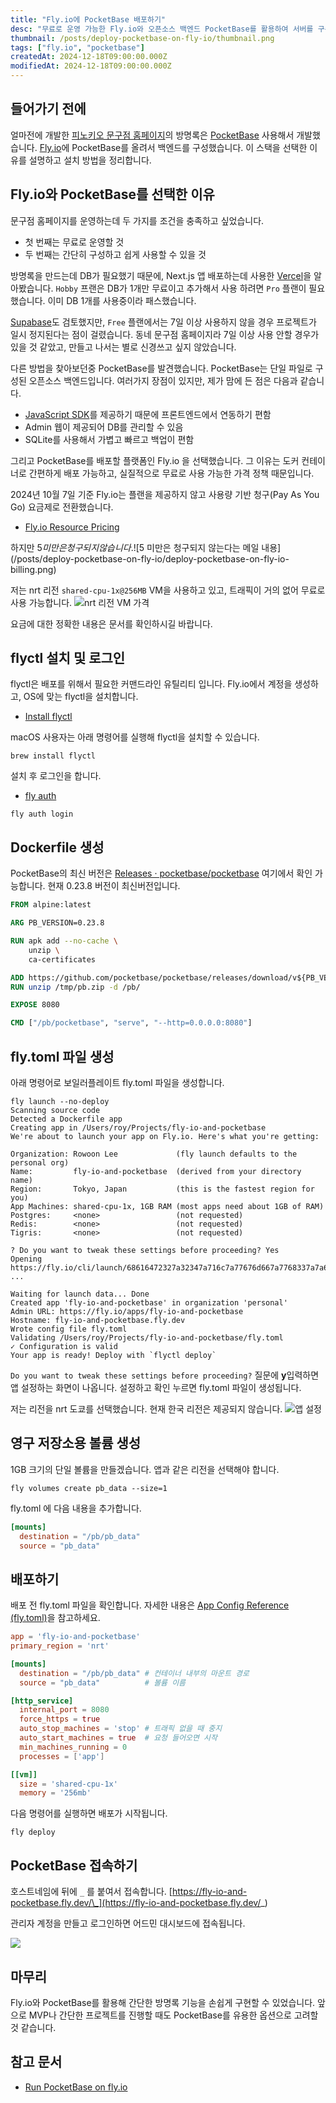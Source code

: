 ```yaml
---
title: "Fly.io에 PocketBase 배포하기"
desc: "무료로 운영 가능한 Fly.io와 오픈소스 백엔드 PocketBase를 활용하여 서버를 구축하고 배포하는 방법을 설명합니다."
thumbnail: /posts/deploy-pocketbase-on-fly-io/thumbnail.png
tags: ["fly.io", "pocketbase"]
createdAt: 2024-12-18T09:00:00.000Z
modifiedAt: 2024-12-18T09:00:00.000Z
---
```


## 들어가기 전에

얼마전에 개발한 [피노키오 문구점 홈페이지](https://pinocchio-store.vercel.app/)의 방명록은 [PocketBase](https://pocketbase.io/) 사용해서 개발했습니다. [Fly.io](Fly.io)에 PocketBase를 올려서 백엔드를 구성했습니다. 이 스택을 선택한 이유를 설명하고 설치 방법을 정리합니다.

## Fly.io와 PocketBase를 선택한 이유

문구점 홈페이지를 운영하는데 두 가지를 조건을 충족하고 싶었습니다.

- 첫 번째는 무료로 운영할 것
- 두 번째는 간단히 구성하고 쉽게 사용할 수 있을 것

방명록을 만드는데 DB가 필요했기 때문에, Next.js 앱 배포하는데 사용한 [Vercel](https://vercel.com/)을 알아봤습니다. `Hobby` 프랜은 DB가 1개만 무료이고 추가해서 사용 하려면 `Pro` 플랜이 필요했습니다. 이미 DB 1개를 사용중이라 패스했습니다.

[Supabase](https://supabase.com/)도 검토했지만, `Free` 플랜에서는 7일 이상 사용하지 않을 경우 프로젝트가 일시 정지된다는 점이 걸렸습니다. 동네 문구점 홈페이지라 7일 이상 사용 안할 경우가 있을 것 같았고, 만들고 나서는 별로 신경쓰고 싶지 않았습니다.

다른 방법을 찾아보던중 PocketBase를 발견했습니다. PocketBase는 단일 파일로 구성된 오픈소스 백엔드입니다. 여러가지 장점이 있지만, 제가 맘에 든 점은 다음과 같습니다.

- [JavaScript SDK](https://github.com/pocketbase/js-sdk)를 제공하기 때문에 프론트엔드에서 연동하기 편함
- Admin 웹이 제공되어 DB를 관리할 수 있음
- SQLite를 사용해서 가볍고 빠르고 백업이 편함

그리고 PocketBase를 배포할 플랫폼인 Fly.io 을 선택했습니다. 그 이유는 도커 컨테이너로 간편하게 배포 가능하고, 실질적으로 무료로 사용 가능한 가격 정책 때문입니다.

2024년 10월 7일 기준 Fly.io는 플랜을 제공하지 않고 사용량 기반 청구(Pay As You Go) 요금제로 전환했습니다.

- [Fly.io Resource Pricing](https://fly.io/docs/about/pricing/#discontinued-plans)

하지만 $5 미만은 청구되지 않습니다.
![$5 미만은 청구되지 않는다는 메일 내용](/posts/deploy-pocketbase-on-fly-io/deploy-pocketbase-on-fly-io-billing.png)

저는 nrt 리전 `shared-cpu-1x@256MB` VM을 사용하고 있고, 트래픽이 거의 없어 무료로 사용 가능합니다.
![nrt 리전 VM 가격](/posts/deploy-pocketbase-on-fly-io/deploy-pocketbase-on-fly-io-nrt-region.png)

<Callout type="warn">
  요금에 대한 정확한 내용은 문서를 확인하시길 바랍니다.
</Callout>

## flyctl 설치 및 로그인

flyctl은 배포를 위해서 필요한 커맨드라인 유틸리티 입니다. Fly.io에서 계정을 생성하고, OS에 맞는 flyctl을 설치합니다.

- [Install flyctl](https://fly.io/docs/flyctl/install/)

macOS 사용자는 아래 명령어를 실행해 flyctl을 설치할 수 있습니다.

```shell
brew install flyctl
```

설치 후 로그인을 합니다.

- [fly auth](https://fly.io/docs/flyctl/auth/)

```shell
fly auth login
```

## Dockerfile 생성

PocketBase의 최신 버전은 [Releases · pocketbase/pocketbase](https://github.com/pocketbase/pocketbase/releases) 여기에서 확인 가능합니다.
현재 0.23.8 버전이 최신버전입니다.

```dockerfile
FROM alpine:latest

ARG PB_VERSION=0.23.8

RUN apk add --no-cache \
    unzip \
    ca-certificates

ADD https://github.com/pocketbase/pocketbase/releases/download/v${PB_VERSION}/pocketbase_${PB_VERSION}_linux_amd64.zip /tmp/pb.zip
RUN unzip /tmp/pb.zip -d /pb/

EXPOSE 8080

CMD ["/pb/pocketbase", "serve", "--http=0.0.0.0:8080"]
```

## fly.toml 파일 생성

아래 명령어로 보일러플레이트 fly.toml 파일을 생성합니다.

```shell {1}
fly launch --no-deploy
Scanning source code
Detected a Dockerfile app
Creating app in /Users/roy/Projects/fly-io-and-pocketbase
We're about to launch your app on Fly.io. Here's what you're getting:

Organization: Rowoon Lee             (fly launch defaults to the personal org)
Name:         fly-io-and-pocketbase  (derived from your directory name)
Region:       Tokyo, Japan           (this is the fastest region for you)
App Machines: shared-cpu-1x, 1GB RAM (most apps need about 1GB of RAM)
Postgres:     <none>                 (not requested)
Redis:        <none>                 (not requested)
Tigris:       <none>                 (not requested)

? Do you want to tweak these settings before proceeding? Yes
Opening https://fly.io/cli/launch/68616472327a32347a716c7a77676d667a7768337a7a67726c6a366f6936677a ...

Waiting for launch data... Done
Created app 'fly-io-and-pocketbase' in organization 'personal'
Admin URL: https://fly.io/apps/fly-io-and-pocketbase
Hostname: fly-io-and-pocketbase.fly.dev
Wrote config file fly.toml
Validating /Users/roy/Projects/fly-io-and-pocketbase/fly.toml
✓ Configuration is valid
Your app is ready! Deploy with `flyctl deploy`
```

`Do you want to tweak these settings before proceeding?` 질문에 **y**입력하면 앱 설정하는 화면이 나옵니다.
설정하고 확인 누르면 fly.toml 파일이 생성됩니다.

저는 리전을 nrt 도쿄를 선택했습니다. 현재 한국 리전은 제공되지 않습니다.
![앱 설정](/posts/deploy-pocketbase-on-fly-io/deploy-pocketbase-on-fly-io-project-setting.png)

## 영구 저장소용 볼륨 생성

1GB 크기의 단일 볼륨을 만들겠습니다. 앱과 같은 리전을 선택해야 합니다.

```shell
fly volumes create pb_data --size=1
```

fly.toml 에 다음 내용을 추가합니다.

```toml
[mounts]
  destination = "/pb/pb_data"
  source = "pb_data"
```

## 배포하기

배포 전 fly.toml 파일을 확인합니다.
자세한 내용은 [App Config Reference (fly.toml)](https://fly.io/docs/reference/configuration/)을 참고하세요.

```toml
app = 'fly-io-and-pocketbase'
primary_region = 'nrt'

[mounts]
  destination = "/pb/pb_data" # 컨테이너 내부의 마운트 경로
  source = "pb_data"          # 볼륨 이름

[http_service]
  internal_port = 8080
  force_https = true
  auto_stop_machines = 'stop' # 트래픽 없을 때 중지
  auto_start_machines = true  # 요청 들어오면 시작
  min_machines_running = 0
  processes = ['app']

[[vm]]
  size = 'shared-cpu-1x'
  memory = '256mb'
```

다음 명령어를 실행하면 배포가 시작됩니다.

```shell
fly deploy
```

## PocketBase 접속하기

호스트네임에 뒤에 `_` 를 붙여서 접속합니다.
[https://fly-io-and-pocketbase.fly.dev/\_](https://fly-io-and-pocketbase.fly.dev/_)

관리자 계정을 만들고 로그인하면 어드민 대시보드에 접속됩니다.

![](/posts/deploy-pocketbase-on-fly-io/deploy-pocketbase-on-fly-io-dashboard.png)

## 마무리

Fly.io와 PocketBase를 활용해 간단한 방명록 기능을 손쉽게 구현할 수 있었습니다. 앞으로 MVP나 간단한 프로젝트를 진행할 때도 PocketBase를 유용한 옵션으로 고려할 것 같습니다.

## 참고 문서

- [Run PocketBase on fly.io](https://flaviocopes.com/run-pocketbase-on-flyio/)
